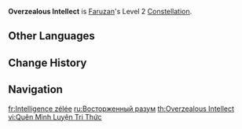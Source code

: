 {{Constellation Infobox
|image         = Constellation Overzealous Intellect.png
|character     = Faruzan
|level         = 2
|description   = The duration of the Dazzling Polyhedron created by [[The Wind's Secret Ways]] is increased by 6s.
|utility1      = Duration Increase
}}
'''Overzealous Intellect''' is [[Faruzan]]'s Level 2 [[Constellation]].

<!--
==Gameplay Notes==
--><!--
==Preview==
{{Preview
|file={{subst:PAGENAME}} Preview
}}
-->
==Other Languages==
{{Other Languages
|en      = Overzealous Intellect
|zhs     = 忘形炼智
|zhs_rm  = Wàngxíng Liànzhì
|zht     = 忘形煉智
|zht_rm  = Wàngxíng Liànzhì
|zh_tl   = Forgetfulness of Refined Knowledge
|ja      = 忘形煉智
|ja_rm   = Boukei Renchi
|ja_tl   = Forgetfulness of Refined Knowledge
|ko      = 몰아의 지식 추구
|ko_rm   = Mora-ui Jisik Chugu
|ko_tl   = Seeking Knowledge in Selflessness
|es      = Sabiduría informe
|es_tl   = Formless Wisdom
|fr      = Intelligence zélée
|fr_tl   = Zealous Intelligence
|ru      = Восторженный разум
|ru_tl   = Enthusiastic Intellect
|th      = Overzealous Intellect
|vi      = Quên Mình Luyện Tri Thức
|vi_tl   = 
|de      = Eifer des Wissens
|de_tl   = Zeal of Knowledge
|id      = Overzealous Intellect
|pt      = Inteligência Excessiva
|pt_tl   = Excessive Intelligence
|tr      = Aşırı İdrak
|tr_tl   = Exceeding Cognition
|it      = Intelletto zelante
|it_tl   = Zealous Intellect
}}

==Change History==
{{Change History|3.3}}

==Navigation==
{{Talent Navbox|Faruzan}}

[[fr:Intelligence zélée]]
[[ru:Восторженный разум]]
[[th:Overzealous Intellect]]
[[vi:Quên Mình Luyện Tri Thức]]